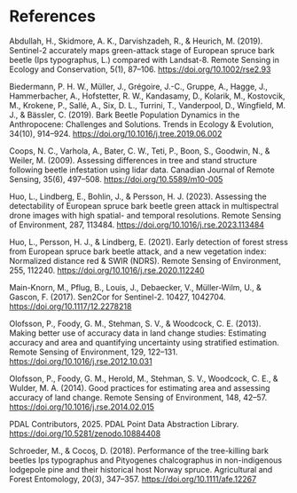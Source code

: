 # References

Abdullah, H., Skidmore, A. K., Darvishzadeh, R., & Heurich, M. (2019). Sentinel-2 accurately maps green-attack stage of European spruce bark beetle (Ips typographus, L.) compared with Landsat-8. Remote Sensing in Ecology and Conservation, 5(1), 87–106. https://doi.org/10.1002/rse2.93

Biedermann, P. H. W., Müller, J., Grégoire, J.-C., Gruppe, A., Hagge, J., Hammerbacher, A., Hofstetter, R. W., Kandasamy, D., Kolarik, M., Kostovcik, M., Krokene, P., Sallé, A., Six, D. L., Turrini, T., Vanderpool, D., Wingfield, M. J., & Bässler, C. (2019). Bark Beetle Population Dynamics in the Anthropocene: Challenges and Solutions. Trends in Ecology & Evolution, 34(10), 914–924. https://doi.org/10.1016/j.tree.2019.06.002

Coops, N. C., Varhola, A., Bater, C. W., Teti, P., Boon, S., Goodwin, N., & Weiler, M. (2009). Assessing differences in tree and stand structure following beetle infestation using lidar data. Canadian Journal of Remote Sensing, 35(6), 497–508. https://doi.org/10.5589/m10-005

Huo, L., Lindberg, E., Bohlin, J., & Persson, H. J. (2023). Assessing the detectability of European spruce bark beetle green attack in multispectral drone images with high spatial- and temporal resolutions. Remote Sensing of Environment, 287, 113484. https://doi.org/10.1016/j.rse.2023.113484

Huo, L., Persson, H. J., & Lindberg, E. (2021). Early detection of forest stress from European spruce bark beetle attack, and a new vegetation index: Normalized distance red & SWIR (NDRS). Remote Sensing of Environment, 255, 112240. https://doi.org/10.1016/j.rse.2020.112240

Main-Knorn, M., Pflug, B., Louis, J., Debaecker, V., Müller-Wilm, U., & Gascon, F. (2017). Sen2Cor for Sentinel-2. 10427, 1042704. https://doi.org/10.1117/12.2278218

Olofsson, P., Foody, G. M., Stehman, S. V., & Woodcock, C. E. (2013). Making better use of accuracy data in land change studies: Estimating accuracy and area and quantifying uncertainty using stratified estimation. Remote Sensing of Environment, 129, 122–131. https://doi.org/10.1016/j.rse.2012.10.031

Olofsson, P., Foody, G. M., Herold, M., Stehman, S. V., Woodcock, C. E., & Wulder, M. A. (2014). Good practices for estimating area and assessing accuracy of land change. Remote Sensing of Environment, 148, 42–57. https://doi.org/10.1016/j.rse.2014.02.015

PDAL Contributors, 2025. PDAL Point Data Abstraction Library. https://doi.org/10.5281/zenodo.10884408

Schroeder, M., & Cocoş, D. (2018). Performance of the tree-killing bark beetles Ips typographus and Pityogenes chalcographus in non-indigenous lodgepole pine and their historical host Norway spruce. Agricultural and Forest Entomology, 20(3), 347–357. https://doi.org/10.1111/afe.12267
